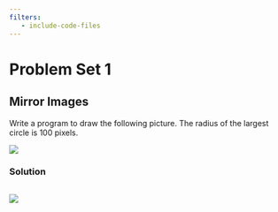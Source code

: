 ```yaml
---
filters:
   - include-code-files
---
```

# Problem Set 1

## Mirror Images

Write a program to draw the following picture. The radius of the largest circle is 100 pixels.

![](https://anandology.github.io/isi-fcp/problem-sets/img/ps1-mirror-circles.svg)

### Solution

```.c
```

![](ps1/mirror-images.svg)